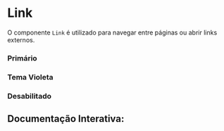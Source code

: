 

<Meta of={Story} />

# Link

O componente `Link` é utilizado para navegar entre páginas ou abrir links externos.

### Primário

<Canvas of={Story.Primary} />

### Tema Violeta

<Canvas of={Story.Violet} />

### Desabilitado

<Canvas of={Story.Disabled} />

## Documentação Interativa:
<Primary />
<Controls />
